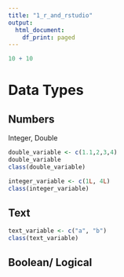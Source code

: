 ```yaml
---
title: "1_r_and_rstudio"
output:
  html_document:
    df_print: paged
---
```


```r
10 + 10
```

# Data Types

## Numbers

Integer, Double

```r
double_variable <- c(1.1,2,3,4)
double_variable
class(double_variable)
```

```r
integer_variable <- c(1L, 4L)
class(integer_variable)
```

## Text

```r

text_variable <- c("a", "b")
class(text_variable)
```

## Boolean/ Logical

```r

```

